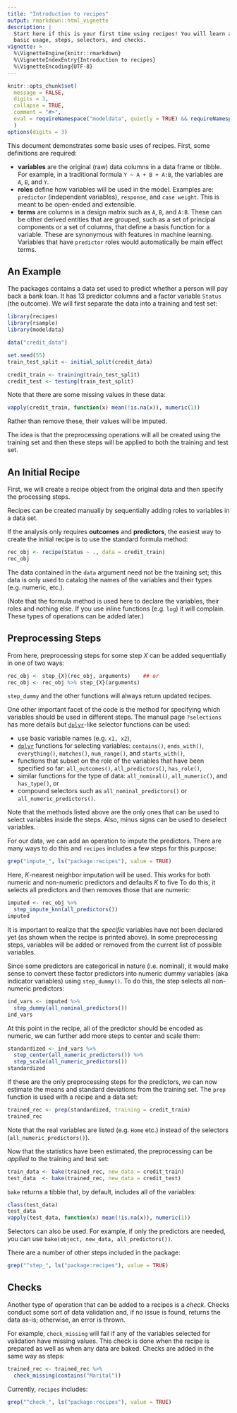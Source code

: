 ```yaml
---
title: "Introduction to recipes"
output: rmarkdown::html_vignette
description: |
  Start here if this is your first time using recipes! You will learn about 
  basic usage, steps, selectors, and checks.
vignette: >
  %\VignetteEngine{knitr::rmarkdown}
  %\VignetteIndexEntry{Introduction to recipes}
  %\VignetteEncoding{UTF-8}
---
```


```r
knitr::opts_chunk$set(
  message = FALSE,
  digits = 3,
  collapse = TRUE,
  comment = "#>",
  eval = requireNamespace("modeldata", quietly = TRUE) && requireNamespace("rsample", quietly = TRUE)
  )
options(digits = 3)
```

This document demonstrates some basic uses of recipes. First, some definitions are required: 

 * __variables__ are the original (raw) data columns in a data frame or tibble. For example, in a traditional formula `Y ~ A + B + A:B`, the variables are `A`, `B`, and `Y`. 
 * __roles__ define how variables will be used in the model. Examples are: `predictor` (independent variables), `response`, and `case weight`. This is meant to be open-ended and extensible. 
 * __terms__ are columns in a design matrix such as `A`, `B`, and `A:B`. These can be other derived entities that are grouped, such as a set of principal components or a set of columns, that define a basis function for a variable. These are synonymous with features in machine learning. Variables that have `predictor` roles would automatically be main effect terms.

## An Example

The packages contains a data set used to predict whether a person will pay back a bank loan. It has 13 predictor columns and a factor variable `Status` (the outcome). We will first separate the data into a training and test set:

```r
library(recipes)
library(rsample)
library(modeldata)

data("credit_data")

set.seed(55)
train_test_split <- initial_split(credit_data)

credit_train <- training(train_test_split)
credit_test <- testing(train_test_split)
```

Note that there are some missing values in these data:

```r
vapply(credit_train, function(x) mean(!is.na(x)), numeric(1))
```

Rather than remove these, their values will be imputed. 

The idea is that the preprocessing operations will all be created using the training set and then these steps will be applied to both the training and test set. 

## An Initial Recipe

First, we will create a recipe object from the original data and then specify the processing steps. 

Recipes can be created manually by sequentially adding roles to variables in a data set. 

If the analysis only requires **outcomes** and **predictors**, the easiest way to create the initial recipe is to use the standard formula method:

```r
rec_obj <- recipe(Status ~ ., data = credit_train)
rec_obj
```

The data contained in the `data` argument need not be the training set; this data is only used to catalog the names of the variables and their types (e.g. numeric, etc.).  

(Note that the formula method is used here to declare the variables, their roles and nothing else. If you use inline functions (e.g. `log`) it will complain. These types of operations can be added later.)

## Preprocessing Steps

From here, preprocessing steps for some step _X_ can be added sequentially in one of two ways:

```r
rec_obj <- step_{X}(rec_obj, arguments)    ## or
rec_obj <- rec_obj %>% step_{X}(arguments)
```

`step_dummy` and the other functions will always return updated recipes. 

One other important facet of the code is the method for specifying which variables should be used in different steps. The manual page `?selections` has more details but [`dplyr`](https://cran.r-project.org/package=dplyr)-like selector functions can be used: 

 * use basic variable names (e.g. `x1, x2`),
 *  [`dplyr`](https://cran.r-project.org/package=dplyr) functions for selecting variables: `contains()`, `ends_with()`, `everything()`, `matches()`, `num_range()`, and `starts_with()`,
 * functions that subset on the role of the variables that have been specified so far: `all_outcomes()`, `all_predictors()`, `has_role()`,  
 * similar functions for the type of data: `all_nominal()`, `all_numeric()`, and `has_type()`, or 
 * compound selectors such as `all_nominal_predictors()` or `all_numeric_predictors()`.


Note that the methods listed above are the only ones that can be used to select variables inside the steps. Also, minus signs can be used to deselect variables. 

For our data, we can add an operation to impute the predictors. There are many ways to do this and `recipes` includes a few steps for this purpose:

```r
grep("impute_", ls("package:recipes"), value = TRUE)
```

Here, _K_-nearest neighbor imputation will be used. This works for both numeric and non-numeric predictors and defaults _K_ to five To do this, it selects all predictors and then removes those that are numeric:

```r
imputed <- rec_obj %>%
  step_impute_knn(all_predictors()) 
imputed
```

It is important to realize that the _specific_ variables have not been declared yet (as shown when the recipe is printed above). In some preprocessing steps, variables will be added or removed from the current list of possible variables. 

Since some predictors are categorical in nature (i.e. nominal), it would make sense to convert these factor predictors into numeric dummy variables (aka indicator variables) using `step_dummy()`. To do this, the step selects all non-numeric predictors:

```r
ind_vars <- imputed %>%
  step_dummy(all_nominal_predictors()) 
ind_vars
```

At this point in the recipe, all of the predictor should be encoded as numeric, we can further add more steps to center and scale them:

```r
standardized <- ind_vars %>%
  step_center(all_numeric_predictors()) %>%
  step_scale(all_numeric_predictors()) 
standardized
```


If these are the only preprocessing steps for the predictors, we can now estimate the means and standard deviations from the training set. The `prep` function is used with a recipe and a data set:

```r
trained_rec <- prep(standardized, training = credit_train)
trained_rec
```

Note that the real variables are listed (e.g. `Home` etc.) instead of the selectors (`all_numeric_predictors()`). 

Now that the statistics have been estimated, the preprocessing can be _applied_ to the training and test set:

```r
train_data <- bake(trained_rec, new_data = credit_train)
test_data  <- bake(trained_rec, new_data = credit_test)
```
`bake` returns a tibble that, by default, includes all of the variables: 
```r
class(test_data)
test_data
vapply(test_data, function(x) mean(!is.na(x)), numeric(1))
```

Selectors can also be used. For example, if only the predictors are needed, you can use `bake(object, new_data, all_predictors())`. 

There are a number of other steps included in the package:

```r
grep("^step_", ls("package:recipes"), value = TRUE)
```

## Checks

Another type of operation that can be added to a recipes is a _check_. Checks conduct some sort of data validation and, if no issue is found, returns the data as-is; otherwise, an error is thrown. 

For example, `check_missing` will fail if any of the variables selected for validation have missing values. This check is done when the recipe is prepared as well as when any data are baked. Checks are added in the same way as steps:

```r
trained_rec <- trained_rec %>%
  check_missing(contains("Marital"))
```

Currently, `recipes` includes:

```r
grep("^check_", ls("package:recipes"), value = TRUE)
```
